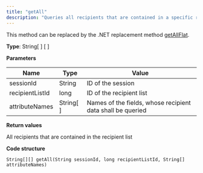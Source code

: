 ```yaml
---
title: "getAll"
description: "Queries all recipients that are contained in a specific recipient list in Optimizely Campaign."
---
```


This method can be replaced by the .NET replacement method [getAllFlat](/optimizely-campaign/docs/getallflat).

**Type**: String\[ \] \[ \]

**Parameters**

| Name            | Type        | Value                                                      |
| --------------- | ----------- | ---------------------------------------------------------- |
| sessionId       | String      | ID of the session                                          |
| recipientListId | long        | ID of the recipient list                                   |
| attributeNames  | String\[ \] | Names of the fields, whose recipient data shall be queried |

**Return values**

All recipients that are contained in the recipient list

**Code structure**

`String[][] getAll(String sessionId, long recipientListId, String[] attributeNames)
`
